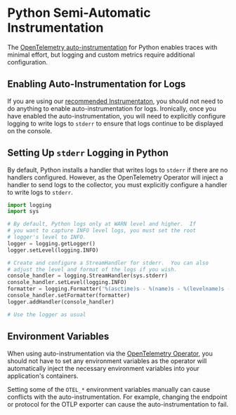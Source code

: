 # Python Semi-Automatic Instrumentation

The [OpenTelemetry auto-instrumentation](https://opentelemetry.io/docs/platforms/kubernetes/operator/automatic/#auto-instrumenting-python-logs) for Python enables traces with minimal effort, but logging and custom metrics require additional configuration.

## Enabling Auto-Instrumentation for Logs

If you are using our [recommended Instrumentaton](../automatic/otel-operator#installing-instrumentation-configuration),
you should not need to do anything to enable auto-instrumentation for logs.
Ironically, once you have enabled the auto-instrumentation, you will need to
explicitly configure logging to write logs to `stderr` to ensure that logs
continue to be displayed on the console.

## Setting Up `stderr` Logging in Python

By default, Python installs a handler that writes logs to `stderr` if
there are no handlers configured.  However, as the OpenTelemetry Operator
will inject a handler to send logs to the collector, you must
explicitly configure a handler to write logs to `stderr`.

```python
import logging
import sys

# By default, Python logs only at WARN level and higher.  If
# you want to capture INFO level logs, you must set the root
# logger's level to INFO.
logger = logging.getLogger()
logger.setLevel(logging.INFO)

# Create and configure a StreamHandler for stderr.  You can also
# adjust the level and format of the logs if you wish.
console_handler = logging.StreamHandler(sys.stderr)
console_handler.setLevel(logging.INFO)
formatter = logging.Formatter('%(asctime)s - %(name)s - %(levelname)s - %(message)s')
console_handler.setFormatter(formatter)
logger.addHandler(console_handler)

# Use the logger as usual

```

## Environment Variables

When using auto-instrumentation via the
[OpenTelemetry Operator](https://opentelemetry.io/docs/platforms/kubernetes/operator/),
you should not have to set any environment variables as the operator will
automatically inject the necessary environment variables into your application's
containers.

Setting some of the `OTEL_*` environment variables manually can cause conflicts
with the auto-instrumentation. For example, changing the endpoint or protocol
for the OTLP exporter can cause the auto-instrumentation to fail.
